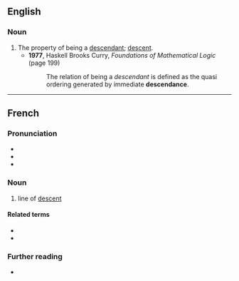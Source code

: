 ==English==

===Noun===
{{en-noun|-}}

# The property of being a [[descendant]]; [[descent]].
#* '''1977''', Haskell Brooks Curry, ''Foundations of Mathematical Logic'' (page 199)
#*: The relation of being a ''descendant'' is defined as the quasi ordering generated by immediate '''descendance'''.

----

==French==

===Pronunciation===
* {{fr-IPA|déscendance}}
* {{audio|fr|Fr-descendance.ogg|Audio}}
* {{rhymes|fr|ɑ̃s|s=3}}

===Noun===
{{fr-noun|f}}
# line of [[descent]]

====Related terms====
* {{l|fr|descendant}}
* {{l|fr|descendre}}

===Further reading===
* {{R:TLFi}}